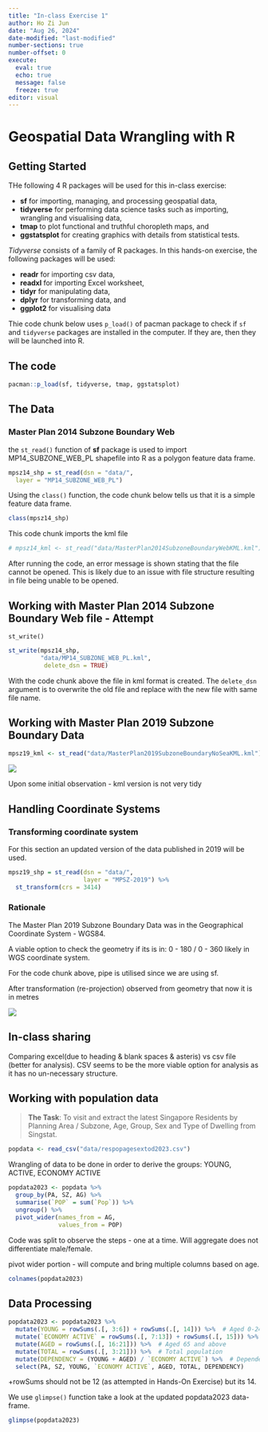 ```yaml
---
title: "In-class Exercise 1"
author: Ho Zi Jun
date: "Aug 26, 2024"
date-modified: "last-modified"
number-sections: true
number-offset: 0
execute:
  eval: true
  echo: true
  message: false
  freeze: true
editor: visual
---
```


# Geospatial Data Wrangling with R

## Getting Started

THe following 4 R packages will be used for this in-class exercise:

-   **sf** for importing, managing, and processing geospatial data,
-   **tidyverse** for performing data science tasks such as importing, wrangling and visualising data,
-   **tmap** to plot functional and truthful choropleth maps, and
-   **ggstatsplot** for creating graphics with details from statistical tests.

*Tidyverse* consists of a family of R packages. In this hands-on exercise, the following packages will be used:

-   **readr** for importing csv data,
-   **readxl** for importing Excel worksheet,
-   **tidyr** for manipulating data,
-   **dplyr** for transforming data, and
-   **ggplot2** for visualising data

::: callout-note
Thie code chunk below uses `p_load()` of pacman package to check if `sf` and `tidyverse` packages are installed in the computer. If they are, then they will be launched into R.
:::

## The code

```r
pacman::p_load(sf, tidyverse, tmap, ggstatsplot)
```

## The Data

### Master Plan 2014 Subzone Boundary Web

the `st_read()` function of **sf** package is used to import MP14_SUBZONE_WEB_PL shapefile into R as a polygon feature data frame.

```r
mpsz14_shp = st_read(dsn = "data/", 
  layer = "MP14_SUBZONE_WEB_PL")
```

Using the `class()` function, the code chunk below tells us that it is a simple feature data frame.

```r
class(mpsz14_shp)
```

This code chunk imports the kml file

```r
# mpsz14_kml <- st_read("data/MasterPlan2014SubzoneBoundaryWebKML.kml")
```

::: callout-warning
After running the code, an error message is shown stating that the file cannot be opened. This is likely due to an issue with file structure resulting in file being unable to be opened.
:::

## Working with Master Plan 2014 Subzone Boundary Web file - Attempt

`st_write()`

```r
st_write(mpsz14_shp,
         "data/MP14_SUBZONE_WEB_PL.kml",
          delete_dsn = TRUE)
```

::: callout-note
With the code chunk above the file in kml format is created. The `delete_dsn` argument is to overwrite the old file and replace with the new file with same file name.
:::

## Working with Master Plan 2019 Subzone Boundary Data

```r
mpsz19_kml <- st_read("data/MasterPlan2019SubzoneBoundaryNoSeaKML.kml")
```

![](data/kml.png)

Upon some initial observation - kml version is not very tidy

## Handling Coordinate Systems

### Transforming coordinate system

For this section an updated version of the data published in 2019 will be used.

```r
mpsz19_shp = st_read(dsn = "data/", 
                     layer = "MPSZ-2019") %>%
  st_transform(crs = 3414)
```

### Rationale

The Master Plan 2019 Subzone Boundary Data was in the Geographical Coordinate System - WGS84.

A viable option to check the geometry if its is in: 0 - 180 / 0 - 360 likely in WGS coordinate system.

For the code chunk above, pipe is utilised since we are using sf.

After transformation (re-projection) observed from geometry that now it is in metres

![](data/transform.png)

## In-class sharing

Comparing excel(due to heading & blank spaces & asteris) vs csv file (better for analysis). CSV seems to be the more viable option for analysis as it has no un-necessary structure.

## Working with population data

> **The Task**: To visit and extract the latest Singapore Residents by Planning Area / Subzone, Age, Group, Sex and Type of Dwelling from Singstat.

```r
popdata <- read_csv("data/respopagesextod2023.csv")
```

Wrangling of data to be done in order to derive the groups: YOUNG, ACTIVE, ECONOMY ACTIVE

```r
popdata2023 <- popdata %>%
  group_by(PA, SZ, AG) %>%
  summarise(`POP` = sum(`Pop`)) %>%
  ungroup() %>%
  pivot_wider(names_from = AG,
              values_from = POP)
```

Code was split to observe the steps - one at a time. Will aggregate does not differentiate male/female.

pivot wider portion - will compute and bring multiple columns based on age.

```r
colnames(popdata2023)
```

## Data Processing

```r
popdata2023 <- popdata2023 %>%
  mutate(YOUNG = rowSums(.[, 3:6]) + rowSums(.[, 14])) %>%  # Aged 0-24, 10-24 + Aged 5-9
  mutate(`ECONOMY ACTIVE` = rowSums(.[, 7:13]) + rowSums(.[, 15])) %>%  # Aged 25-59 + Aged 60-64
  mutate(AGED = rowSums(.[, 16:21])) %>%  # Aged 65 and above
  mutate(TOTAL = rowSums(.[, 3:21])) %>%  # Total population
  mutate(DEPENDENCY = (YOUNG + AGED) / `ECONOMY ACTIVE`) %>%  # Dependency ratio
  select(PA, SZ, YOUNG, `ECONOMY ACTIVE`, AGED, TOTAL, DEPENDENCY)
```

+rowSums should not be 12 (as attempted in Hands-On Exercise) but its 14.

We use `glimpse()` function take a look at the updated popdata2023 data-frame.

```r
glimpse(popdata2023)
```
